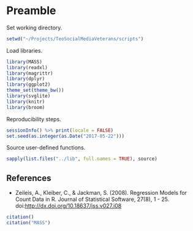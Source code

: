 # Preamble

Set working directory.

```r
setwd("~/Projects/TeoSocialMediaVeterans/scripts")
```

Load libraries.

```r
library(MASS)
library(readxl)
library(magrittr)
library(dplyr)
library(ggplot2)
theme_set(theme_bw())
library(svglite)
library(knitr)
library(broom)
```

Reproducibility steps.

```r
sessionInfo() %>% print(locale = FALSE)
set.seed(as.integer(as.Date("2017-05-22")))
```

Source user-defined functions.

```r
sapply(list.files("../lib", full.names = TRUE), source)
```


## References

* Zeileis, A., Kleiber, C., & Jackman, S. (2008). Regression Models for Count Data in R. Journal of Statistical Software, 27(8), 1 - 25. doi:[http://dx.doi.org/10.18637/jss.v027.i08](http://dx.doi.org/10.18637/jss.v027.i08)

```r
citation()
citation("MASS")
```
